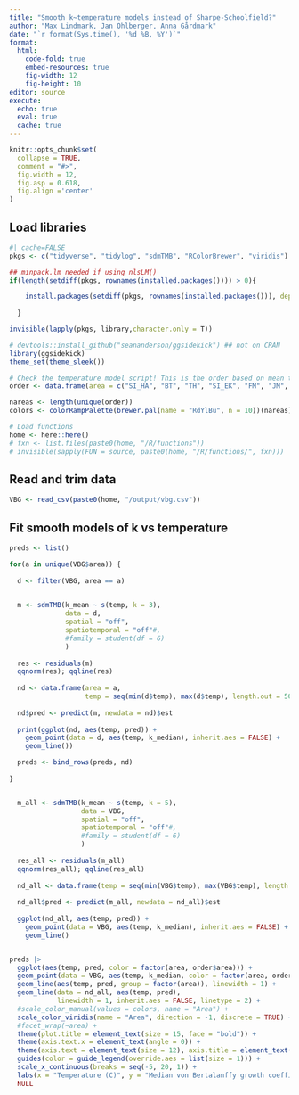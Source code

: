 ```yaml
---
title: "Smooth k~temperature models instead of Sharpe-Schoolfield?"
author: "Max Lindmark, Jan Ohlberger, Anna Gårdmark"
date: "`r format(Sys.time(), '%d %B, %Y')`"
format: 
  html:
    code-fold: true
    embed-resources: true
    fig-width: 12
    fig-height: 10
editor: source
execute: 
  echo: true
  eval: true
  cache: true
---
```


```r
knitr::opts_chunk$set(
  collapse = TRUE,
  comment = "#>",
  fig.width = 12,
  fig.asp = 0.618,
  fig.align ='center'
)
```

## Load libraries

```r
#| cache=FALSE
pkgs <- c("tidyverse", "tidylog", "sdmTMB", "RColorBrewer", "viridis")

## minpack.lm needed if using nlsLM()
if(length(setdiff(pkgs, rownames(installed.packages()))) > 0){

    install.packages(setdiff(pkgs, rownames(installed.packages())), dependencies = T)
  
  }

invisible(lapply(pkgs, library,character.only = T))

# devtools::install_github("seananderson/ggsidekick") ## not on CRAN 
library(ggsidekick)
theme_set(theme_sleek())

# Check the temperature model script! This is the order based on mean temperature, which makes sense for the sharpe schoolfield plot, and therefore we might keep it across plots
order <- data.frame(area = c("SI_HA", "BT", "TH", "SI_EK", "FM", "JM", "MU", "FB", "VN", "HO", "BS", "RA")) 

nareas <- length(unique(order))
colors <- colorRampPalette(brewer.pal(name = "RdYlBu", n = 10))(nareas)

# Load functions
home <- here::here()
# fxn <- list.files(paste0(home, "/R/functions"))
# invisible(sapply(FUN = source, paste0(home, "/R/functions/", fxn)))
```

## Read and trim data

```r
VBG <- read_csv(paste0(home, "/output/vbg.csv"))
```

## Fit smooth models of k vs temperature

```r
preds <- list()

for(a in unique(VBG$area)) {
  
  d <- filter(VBG, area == a)

  
  m <- sdmTMB(k_mean ~ s(temp, k = 3), 
              data = d,
              spatial = "off",
              spatiotemporal = "off"#,
              #family = student(df = 6)
              )
  
  res <- residuals(m)
  qqnorm(res); qqline(res)
  
  nd <- data.frame(area = a,
                   temp = seq(min(d$temp), max(d$temp), length.out = 50))
  
  nd$pred <- predict(m, newdata = nd)$est
    
  print(ggplot(nd, aes(temp, pred)) +
    geom_point(data = d, aes(temp, k_median), inherit.aes = FALSE) + 
    geom_line())

  preds <- bind_rows(preds, nd)
    
}


  m_all <- sdmTMB(k_mean ~ s(temp, k = 5), 
                  data = VBG,
                  spatial = "off",
                  spatiotemporal = "off"#,
                  #family = student(df = 6)
                  )
  
  res_all <- residuals(m_all)
  qqnorm(res_all); qqline(res_all)
  
  nd_all <- data.frame(temp = seq(min(VBG$temp), max(VBG$temp), length.out = 50))
  
  nd_all$pred <- predict(m_all, newdata = nd_all)$est
    
  ggplot(nd_all, aes(temp, pred)) +
    geom_point(data = VBG, aes(temp, k_median), inherit.aes = FALSE) + 
    geom_line()


preds |>
  ggplot(aes(temp, pred, color = factor(area, order$area))) + 
  geom_point(data = VBG, aes(temp, k_median, color = factor(area, order$area)), size = 0.6) +
  geom_line(aes(temp, pred, group = factor(area)), linewidth = 1) +
  geom_line(data = nd_all, aes(temp, pred),
            linewidth = 1, inherit.aes = FALSE, linetype = 2) +
  #scale_color_manual(values = colors, name = "Area") +
  scale_color_viridis(name = "Area", direction = -1, discrete = TRUE) +
  #facet_wrap(~area) +
  theme(plot.title = element_text(size = 15, face = "bold")) +
  theme(axis.text.x = element_text(angle = 0)) +
  theme(axis.text = element_text(size = 12), axis.title = element_text(size = 15)) +
  guides(color = guide_legend(override.aes = list(size = 1))) +
  scale_x_continuous(breaks = seq(-5, 20, 1)) +
  labs(x = "Temperature (C)", y = "Median von Bertalanffy growth coefficient, k") +
  NULL
```
